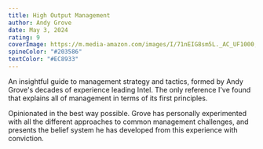 ```yaml
---
title: High Output Management
author: Andy Grove
date: May 3, 2024
rating: 9
coverImage: https://m.media-amazon.com/images/I/71nEIG8sm5L._AC_UF1000,1000_QL80_.jpg
spineColor: "#203586"
textColor: "#EC8933"
---
```


An insightful guide to management strategy and tactics, formed by Andy Grove's decades of experience leading Intel. The only reference I've found that explains all of management in terms of its first principles.

Opinionated in the best way possible. Grove has personally experimented with all the different approaches to common management challenges, and presents the belief system he has developed from this experience with conviction.
